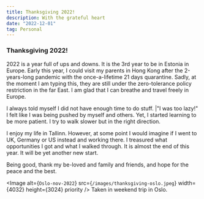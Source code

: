 ```yaml
---
title: Thanksgiving 2022!
description: With the grateful heart
date: "2022-12-01"
tag: Personal
---
```


### Thanksgiving 2022!

2022 is a year full of ups and downs. It is the 3rd year to be in Estonia in Europe. Early this year, I could visit my parents in Hong Kong after the 2-years-long pandemic with the once-a-lifetime 21 days quarantine. Sadly, at the moment I am typing this, they are still under the zero-tolerance policy restriction in the far East. I am glad that I can breathe and travel freely in Europe.

I always told myself  I did not have enough time to do stuff. |"I was too lazy!" I felt like I was being pushed by myself and others. Yet, I started learning to be more patient. I try to walk slower but in the right direction.

I enjoy my life in Tallinn. However, at some point I would imagine if I went to UK, Germany or US instead and working there. I treasured what opportunities I got and what I walked through. It is almost the end of this year. It will be yet another new start.

Being good, thank my be-loved and family and friends, and hope for the peace and the best.

<Image
  alt={`Oslo-nov-2022`}
  src={`/images/thanksgiving-oslo.jpeg`}
  width={4032}
  height={3024}
  priority
/>
Taken in weekend trip in Oslo.